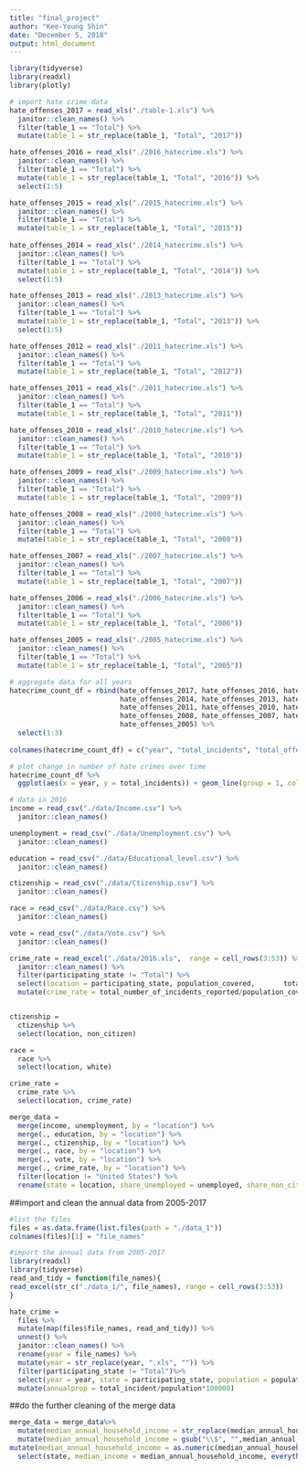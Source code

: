 ```yaml
---
title: "final_project"
author: "Kee-Young Shin"
date: "December 5, 2018"
output: html_document
---
```


```r
library(tidyverse)
library(readxl)
library(plotly)
```

```r

# import hate crime data
hate_offenses_2017 = read_xls("./table-1.xls") %>% 
  janitor::clean_names() %>% 
  filter(table_1 == "Total") %>% 
  mutate(table_1 = str_replace(table_1, "Total", "2017"))

hate_offenses_2016 = read_xls("./2016_hatecrime.xls") %>% 
  janitor::clean_names() %>% 
  filter(table_1 == "Total") %>% 
  mutate(table_1 = str_replace(table_1, "Total", "2016")) %>% 
  select(1:5)

hate_offenses_2015 = read_xls("./2015_hatecrime.xls") %>% 
  janitor::clean_names() %>% 
  filter(table_1 == "Total") %>% 
  mutate(table_1 = str_replace(table_1, "Total", "2015"))
    
hate_offenses_2014 = read_xls("./2014_hatecrime.xls") %>% 
  janitor::clean_names() %>% 
  filter(table_1 == "Total") %>% 
  mutate(table_1 = str_replace(table_1, "Total", "2014")) %>% 
  select(1:5)

hate_offenses_2013 = read_xls("./2013_hatecrime.xls") %>% 
  janitor::clean_names() %>% 
  filter(table_1 == "Total") %>% 
  mutate(table_1 = str_replace(table_1, "Total", "2013")) %>% 
  select(1:5)

hate_offenses_2012 = read_xls("./2011_hatecrime.xls") %>% 
  janitor::clean_names() %>% 
  filter(table_1 == "Total") %>% 
  mutate(table_1 = str_replace(table_1, "Total", "2012"))

hate_offenses_2011 = read_xls("./2011_hatecrime.xls") %>% 
  janitor::clean_names() %>% 
  filter(table_1 == "Total") %>% 
  mutate(table_1 = str_replace(table_1, "Total", "2011"))

hate_offenses_2010 = read_xls("./2010_hatecrime.xls") %>% 
  janitor::clean_names() %>% 
  filter(table_1 == "Total") %>% 
  mutate(table_1 = str_replace(table_1, "Total", "2010"))

hate_offenses_2009 = read_xls("./2009_hatecrime.xls") %>% 
  janitor::clean_names() %>% 
  filter(table_1 == "Total") %>% 
  mutate(table_1 = str_replace(table_1, "Total", "2009"))

hate_offenses_2008 = read_xls("./2008_hatecrime.xls") %>% 
  janitor::clean_names() %>% 
  filter(table_1 == "Total") %>% 
  mutate(table_1 = str_replace(table_1, "Total", "2008"))

hate_offenses_2007 = read_xls("./2007_hatecrime.xls") %>% 
  janitor::clean_names() %>% 
  filter(table_1 == "Total") %>% 
  mutate(table_1 = str_replace(table_1, "Total", "2007"))

hate_offenses_2006 = read_xls("./2006_hatecrime.xls") %>% 
  janitor::clean_names() %>% 
  filter(table_1 == "Total") %>% 
  mutate(table_1 = str_replace(table_1, "Total", "2006"))

hate_offenses_2005 = read_xls("./2005_hatecrime.xls") %>% 
  janitor::clean_names() %>% 
  filter(table_1 == "Total") %>% 
  mutate(table_1 = str_replace(table_1, "Total", "2005"))

# aggregate data for all years
hatecrime_count_df = rbind(hate_offenses_2017, hate_offenses_2016, hate_offenses_2015, 
                           hate_offenses_2014, hate_offenses_2013, hate_offenses_2012,
                           hate_offenses_2011, hate_offenses_2010, hate_offenses_2009,
                           hate_offenses_2008, hate_offenses_2007, hate_offenses_2006,
                           hate_offenses_2005) %>% 
  select(1:3) 
  
colnames(hatecrime_count_df) = c("year", "total_incidents", "total_offenses")
```

```r
# plot change in number of hate crimes over time
hatecrime_count_df %>% 
  ggplot(aes(x = year, y = total_incidents)) + geom_line(group = 1, color = "blue")
```

```r
# data in 2016
income = read_csv("./data/Income.csv") %>% 
  janitor::clean_names()

unemployment = read_csv("./data/Unemployment.csv") %>% 
  janitor::clean_names()

education = read_csv("./data/Educational_level.csv") %>% 
  janitor::clean_names()

ctizenship = read_csv("./data/Ctizenship.csv") %>% 
  janitor::clean_names()

race = read_csv("./data/Race.csv") %>% 
  janitor::clean_names()

vote = read_csv("./data/Vote.csv") %>% 
  janitor::clean_names()

crime_rate = read_excel("./data/2016.xls",  range = cell_rows(3:53)) %>%
  janitor::clean_names() %>%
  filter(participating_state != "Total") %>%
  select(location = participating_state, population_covered,       total_number_of_incidents_reported) %>%
  mutate(crime_rate = total_number_of_incidents_reported/population_covered*100000) 


ctizenship =
  ctizenship %>% 
  select(location, non_citizen)

race = 
  race %>% 
  select(location, white)

crime_rate =
  crime_rate %>% 
  select(location, crime_rate)

merge_data = 
  merge(income, unemployment, by = "location") %>% 
  merge(., education, by = "location") %>% 
  merge(., ctizenship, by = "location") %>% 
  merge(., race, by = "location") %>% 
  merge(., vote, by = "location") %>%
  merge(., crime_rate, by = "location") %>% 
  filter(location != "United States") %>% 
  rename(state = location, share_unemployed = unemployed, share_non_citizen = non_citizen, share_white = white)
```

##import and clean the annual data from 2005-2017
```r
#list the files
files = as.data.frame(list.files(path = "./data_1")) 
colnames(files)[1] = "file_names"
```

```r
#import the annual data from 2005-2017
library(readxl)
library(tidyverse)
read_and_tidy = function(file_names){
read_excel(str_c("./data_1/", file_names), range = cell_rows(3:53))
}

hate_crime =
  files %>% 
  mutate(map(files$file_names, read_and_tidy)) %>% 
  unnest() %>% 
  janitor::clean_names() %>% 
  rename(year = file_names) %>% 
  mutate(year = str_replace(year, ".xls", "")) %>% 
  filter(participating_state != "Total")%>%
  select(year = year, state = participating_state, population = population_covered, total_incident = total_number_of_incidents_reported)%>%
  mutate(annualprop = total_incident/population*100000)
```


##do the further cleaning of the merge data
```r
merge_data = merge_data%>%
  mutate(median_annual_household_income = str_replace(median_annual_household_income, ",", ""))%>%
  mutate(median_annual_household_income = gsub("\\$", "",median_annual_household_income ))%>%
mutate(median_annual_household_income = as.numeric(median_annual_household_income))%>%
  select(state, median_income = median_annual_household_income, everything())
```




